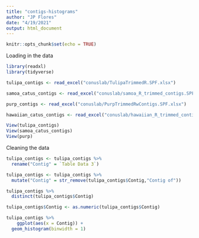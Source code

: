 ```yaml
---
title: "contigs-histograms"
author: "JP Flores"
date: "4/19/2021"
output: html_document
---
```


```r
knitr::opts_chunk$set(echo = TRUE)
```

Loading in the data
```r
library(readxl)
library(tidyverse)

tulipa_contigs <- read_excel("conuslab/TulipaTrimmedR.SPF.xlsx")

samoa_catus_contigs <- read_excel("conuslab/samoa_R_trimmed_contigs.SPF.xlsx")

purp_contigs <- read_excel("conuslab/PurpTrimmedRwContigs.SPF.xlsx")

hawaiian_catus_contigs <- read_excel("conuslab/hawaiian_R_trimmed_contigs.SPF.xlsx")

View(tulipa_contigs)
View(samoa_catus_contigs)
View(purp)
```

Cleaning the data
```r
tulipa_contigs <- tulipa_contigs %>% 
  rename("Contig" = `Table Data 3`)

tulipa_contigs <- tulipa_contigs %>% 
  mutate("Contig" = str_remove(tulipa_contigs$Contig,"Contig of"))

tulipa_contigs %>% 
  distinct(tulipa_contigs$Contig)

tulipa_contigs$Contig <- as.numeric(tulipa_contigs$Contig)

tulipa_contigs %>% 
    ggplot(aes(x = Contig)) +
  geom_histogram(binwidth = 1)
  
  
```

